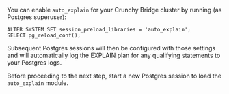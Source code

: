 You can enable `auto_explain` for your Crunchy Bridge cluster by running (as Postgres superuser):

```
ALTER SYSTEM SET session_preload_libraries = 'auto_explain';
SELECT pg_reload_conf();
```

Subsequent Postgres sessions will then be configured with those settings and
will automatically log the EXPLAIN plan for any qualifying statements to your Postgres logs.

Before proceeding to the next step, start a new Postgres session to load the
`auto_explain` module.
